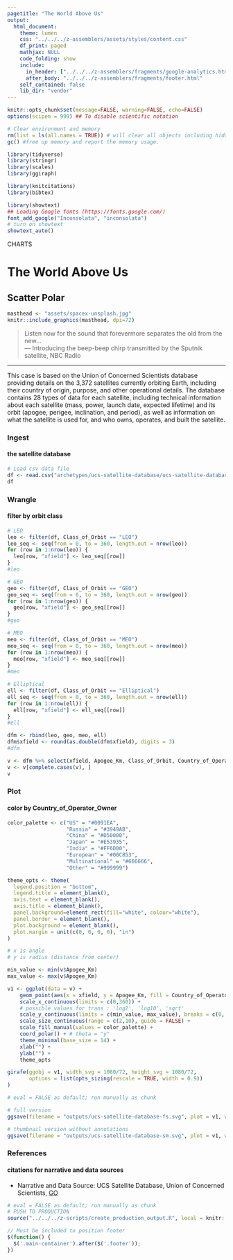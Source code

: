 ```yaml
---
pagetitle: "The World Above Us"
output:
  html_document:
    theme: lumen
    css: "../../../z-assemblers/assets/styles/content.css"
    df_print: paged
    mathjax: NULL
    code_folding: show
    include:
      in_header: ["../../../z-assemblers/fragments/google-analytics.html", "../../../z-assemblers/fragments/header.html"]
      after_body: "../../../z-assemblers/fragments/footer.html"
    self_contained: false
    lib_dir: "vendor"
---
```


```r

knitr::opts_chunk$set(message=FALSE, warning=FALSE, echo=FALSE)
options(scipen = 999) ## To disable scientific notation

# Clear environment and memory
rm(list = ls(all.names = TRUE)) # will clear all objects including hidden objects.
gc() #free up memory and report the memory usage.

library(tidyverse)
library(stringr)
library(scales)
library(ggiraph)

library(knitcitations)
library(bibtex)

library(showtext)
## Loading Google fonts (https://fonts.google.com/)
font_add_google("Inconsolata", "inconsolata")
# turn on showtext
showtext_auto()

```

<div class="activity">
CHARTS  
</div>

# The World Above Us
## Scatter Polar

```r

masthead <- "assets/spacex-unsplash.jpg"
knitr::include_graphics(masthead, dpi=72)

```

> Listen now for the sound that forevermore separates the old from the new...\
--- Introducing the beep-beep chirp transmitted by the Sputnik satellite, NBC Radio\

***

This case is based on the Union of Concerned Scientists database providing details on the 3,372 satellites currently orbiting Earth, including their country of origin, purpose, and other operational details. The database contains 28 types of data for each satellite, including technical information about each satellite (mass, power, launch date, expected lifetime) and its orbit (apogee, perigee, inclination, and period), as well as information on what the satellite is used for, and who owns, operates, and built the satellite.

### Ingest
#### the satellite database

```r

# Load csv data file
df <- read.csv("archetypes/ucs-satellite-database/ucs-satellite-database-original.csv", header = TRUE, stringsAsFactors = FALSE, encoding = "UTF-8")
df

```


### Wrangle
#### filter by orbit class


```r

# LEO
leo <- filter(df, Class_of_Orbit == "LEO")
leo_seq <- seq(from = 0, to = 360, length.out = nrow(leo))
for (row in 1:nrow(leo)) {
  leo[row, "xfield"] <- leo_seq[[row]]
}
#leo

# GEO
geo <- filter(df, Class_of_Orbit == "GEO")
geo_seq <- seq(from = 0, to = 360, length.out = nrow(geo))
for (row in 1:nrow(geo)) {
  geo[row, "xfield"] <- geo_seq[[row]]
}
#geo

# MEO
meo <- filter(df, Class_of_Orbit == "MEO")
meo_seq <- seq(from = 0, to = 360, length.out = nrow(meo))
for (row in 1:nrow(meo)) {
  meo[row, "xfield"] <- meo_seq[[row]]
}
#meo

# Elliptical
ell <- filter(df, Class_of_Orbit == "Elliptical")
ell_seq <- seq(from = 0, to = 360, length.out = nrow(ell))
for (row in 1:nrow(ell)) {
  ell[row, "xfield"] <- ell_seq[[row]]
}
#ell

dfm <- rbind(leo, geo, meo, ell)
dfm$xfield <- round(as.double(dfm$xfield), digits = 3)
#dfm

v <- dfm %>% select(xfield, Apogee_Km, Class_of_Orbit, Country_of_Operator_Owner, Launch_Mass_in_Kg)
v <- v[complete.cases(v), ]
v

```


### Plot
#### color by Country_of_Operator_Owner


```r

color_palette <- c("US" = "#0091EA", 
                   "Russia" = "#3949AB", 
                   "China" = "#D50000", 
                   "Japan" = "#E53935", 
                   "India" = "#FF6D00", 
                   "European" = "#00C853", 
                   "Multinational" = "#666666", 
                   "Other" = "#999999")

theme_opts <- theme(
  legend.position = "bottom",
  legend.title = element_blank(),
  axis.text = element_blank(),
  axis.title = element_blank(),
  panel.background=element_rect(fill="white", colour="white"),
  panel.border = element_blank(),
  plot.background = element_blank(),
  plot.margin = unit(c(0, 0, 0, 0), "in")
)

# x is angle
# y is radius (distance from center)

min_value <- min(v$Apogee_Km)
max_value <- max(v$Apogee_Km)

v1 <- ggplot(data = v) +
    geom_point(aes(x = xfield, y = Apogee_Km, fill = Country_of_Operator_Owner, size = Launch_Mass_in_Kg), shape = 21, color = '#ffffff', alpha = 0.6) +
    scale_x_continuous(limits = c(0,360)) +
    # possible values for trans : 'log2', 'log10', 'sqrt'
    scale_y_continuous(limits = c(min_value, max_value), breaks = c(0, 100, 705, 2000, 20200, 35780, 330000), trans='log10') +
    scale_size_continuous(range = c(2,10), guide = FALSE) +
    scale_fill_manual(values = color_palette) +
    coord_polar() + # theta = "y"
    theme_minimal(base_size = 14) +
    xlab("") +
    ylab("") +
    theme_opts

girafe(ggobj = v1, width_svg = 1080/72, height_svg = 1080/72,
       options = list(opts_sizing(rescale = TRUE, width = 0.9))
)

```



```r

# eval = FALSE as default; run manually as chunk

# full version
ggsave(filename = "outputs/ucs-satellite-database-fs.svg", plot = v1, width=1280/72, height=1280/72)

# thumbnail version without annotations
ggsave(filename = "outputs/ucs-satellite-database-sm.svg", plot = v1, width=4, height=4)

```


### References
#### citations for narrative and data sources

* Narrative and Data Source: UCS Satellite Database, Union of Concerned Scientists, [GO](https://www.ucsusa.org/resources/satellite-database){target="_blank"}


```r

# eval = FALSE as default; run manually as chunk
# PUSH TO PRODUCTION
source("../../../z-scripts/create_production_output.R", local = knitr::knit_global())

```


```js

// Must be included to position footer
$(function() {
  $('.main-container').after($('.footer'));
})

```

